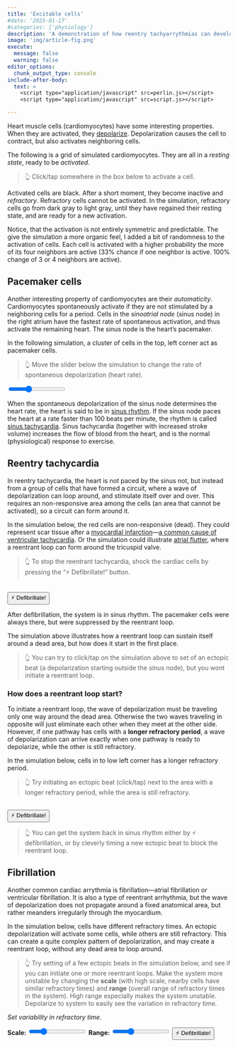 ```yaml
---
title: 'Excitable cells'
#date: '2025-01-17'
#categories: ['physiology']
description: 'A demonstration of how reentry tachyarrythmias can develop in a system of excitable cells (e.g. cardiomyocytes).'
image: 'img/article-fig.png'
execute: 
  message: false
  warning: false
editor_options: 
  chunk_output_type: console
include-after-body:
  text: >
    <script type="application/javascript" src=perlin.js></script>
    <script type="application/javascript" src=script.js></script>

---
```


Heart muscle cells (cardiomyocytes) have some interesting properties. When they are activated, they [depolarize](https://en.wikipedia.org/wiki/Depolarization). Depolarization causes the cell to contract, but also activates neighboring cells.

The following is a grid of simulated cardiomyocytes. They are all in a *resting state*, ready to be *activated*. 

> 👆️ Click/tap somewhere in the box below to activate a cell.

<div class="simcontainer">
<canvas id="sim_tiny" width="500" height="500"></canvas>
</div>

Activated cells are black. After a short moment, they become inactive and *refractory*. Refractory cells cannot be activated. In the simulation, refractory cells go from dark gray to light gray, until they have regained their resting state, and are ready for a new activation.

Notice, that the activation is not entirely symmetric and predictable. The give the simulation a more organic feel, I added a bit of randomness to the activation of cells. Each cell is activated with a higher probability the more of its four neighbors are active (33% chance if one neighbor is active. 100% change of 3 or 4 neighbors are active).

## Pacemaker cells

Another interesting property of cardiomyocytes are their *automaticity*. Cardiomyocytes spontaneously activate if they are not stimulated by a neighboring cells for a period. Cells in the *sinoatrial node* (sinus node) in the right atrium have the fastest rate of spontaneous activation, and thus activate the remaining heart. The sinus node is the heart's pacemaker.

In the following simulation, a cluster of cells in the top, left corner act as pacemaker cells. 

> 👆️ Move the slider below the simulation to change the rate of spontaneous depolarization (heart rate).

<div class="simcontainer">
<canvas id="sim_pace" width="500" height="500"></canvas>
<div class="slidercontainer">
  <input type="range" min="40" max="100" value="60" class="slider" id="slider_sim_pace">
</div>
</div>

When the spontaneous depolarization of the sinus node determines the heart rate, the heart is said to be in [sinus rhythm](https://en.wikipedia.org/wiki/Sinus_rhythm). If the sinus node paces the heart at a rate faster than 100 beats per minute, the rhythm is called [sinus tachycardia](https://en.wikipedia.org/wiki/Sinus_tachycardia). Sinus tachycardia (together with increased stroke volume) increases the flow of blood from the heart, and is the normal (physiological) response to exercise. 

## Reentry tachycardia

In reentry tachycardia, the heart is not paced by the sinus not, but instead from a group of cells that have formed a circuit, where a wave of depolarization can loop around, and stimulate itself over and over. This requires an non-responsive area among the cells (an area that cannot be activated), so a circuit can form around it.

In the simulation below, the red cells are non-responsive (dead). They could represent scar tissue after a [myocardial infarction](https://en.wikipedia.org/wiki/Myocardial_infarction)---[a common cause of ventricular tachycardia](https://pmc.ncbi.nlm.nih.gov/articles/PMC2744510/). Or the simulation could illustrate [atrial flutter](https://en.wikipedia.org/wiki/Atrial_flutter), where a reentrant loop can form around the tricuspid valve. 

> 👆️ To stop the reentrant tachycardia, shock the cardiac cells by pressing the "⚡️ Defibrillate!" button. 

<div class="simcontainer">
<canvas id="sim_reentry1" width="500" height="500"></canvas>
<br>
<button type="button" id="button_reentry1" class="btn btn-primary">⚡️ Defibrillate!</button>
</div>

After defibrillation, the system is in sinus rhythm. The pacemaker cells were always there, but were suppressed by the reentrant loop.

The simulation above illustrates how a reentrant loop can sustain itself around a dead area, but how does it start in the first place.

> 👆️ You can try to click/tap on the simulation above to set of an ectopic beat (a depolarization starting outside the sinus node), but you wont initiate a reentrant loop.

### How does a reentrant loop start?

To initiate a reentrant loop, the wave of depolarization must be traveling only one way around the dead area. Otherwise the two waves traveling in opposite will just eliminate each other when they meet at the other side. However, if one pathway has cells with a **longer refractory period**, a wave of depolarization can arrive exactly when one pathway is ready to depolarize, while the other is still refractory.

In the simulation below, cells in to low left corner has a longer refractory period.

> 👆️ Try initiating an ectopic beat (click/tap) next to the area with a longer refractory period, while the area is still refractory.

<div class="simcontainer">
<canvas id="sim_reentry2" width="500" height="500"></canvas>
<br>
<button type="button" id="button_reentry2" class="btn btn-primary">⚡️ Defibrillate!</button>
</div>

> 👆️ You can get the system back in sinus rhythm either by ⚡️ defibrillation, or by cleverly timing a new ectopic beat to block the reentrant loop.

## Fibrillation

Another common cardiac arrythmia is fibrillation---atrial fibrillation or ventricular fibrillation. It is also a type of reentrant arrhythmia, but the wave of depolarization does not propagate around a fixed anatomical area, but rather meanders irregularly through the myocardium.

In the simulation below, cells have different refractory times. An ectopic depolarization will activate some cells, while others are still refractory. This can create a quite complex pattern of depolarization, and may create a reentrant loop, without any dead area to loop around.

> 👆️ Try setting of a few ectopic beats in the simulation below, and see if you can initiate one or more reentrant loops. Make the system more unstable by changing the **scale** (with high scale, nearby cells have similar refractory times) and **range** (overall range of refractory times in the system). High range especially makes the system unstable. Depolarize to system to easily see the variation in refractory time.

<div class="simcontainer">
<canvas id="sim_afib" width="500" height="500"></canvas>
<div class="slidercontainer">

*Set variability in refractory time.*

**Scale:** <input type="range" min="15" max="80" value="30" class="slider" id="slider_afib_scale">
**Range:** <input type="range" min="0" max="100" value="30" class="slider" id="slider_afib_percent">
<button type="button" id="button_afib" class="btn btn-primary">⚡️ Defibrillate!</button>
</div>
</div>

